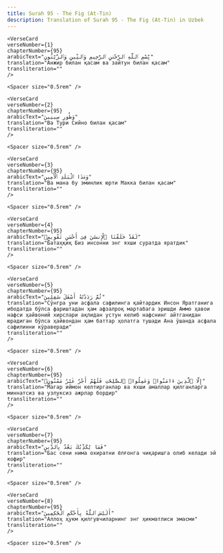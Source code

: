 ```yaml
---
title: Surah 95 - The Fig (At-Tin)  
description: Translation of Surah 95 - The Fig (At-Tin) in Uzbek
---
```







    <VerseCard 
    verseNumber={1}
    chapterNumber={95}
    arabicText="بِّسْمِ ٱللَّهِ ٱلرَّحْمَٰنِ ٱلرَّحِيمِ وَٱلتِّينِ وَٱلزَّيْتُونِ"
    translation="Анжир билан қасам ва зайтун билан қасам"
    transliteration=""
    />

    <Spacer size="0.5rem" />
                
    <VerseCard 
    verseNumber={2}
    chapterNumber={95}
    arabicText="وَطُورِ سِينِينَ"
    translation="Ва Тури Сийно билан қасам"
    transliteration=""
    />

    <Spacer size="0.5rem" />
                
    <VerseCard 
    verseNumber={3}
    chapterNumber={95}
    arabicText="وَهَٰذَا ٱلْبَلَدِ ٱلْأَمِينِ"
    translation="Ва мана бу эминлик юрти Макка билан қасам"
    transliteration=""
    />

    <Spacer size="0.5rem" />
                
    <VerseCard 
    verseNumber={4}
    chapterNumber={95}
    arabicText="لَقَدْ خَلَقْنَا ٱلْإِنسَٰنَ فِىٓ أَحْسَنِ تَقْوِيمٍۢ"
    translation="Батаҳқиқ Биз инсонни энг яхши суратда яратдик"
    transliteration=""
    />

    <Spacer size="0.5rem" />
                
    <VerseCard 
    verseNumber={5}
    chapterNumber={95}
    arabicText="ثُمَّ رَدَدْنَٰهُ أَسْفَلَ سَٰفِلِينَ"
    translation="Сўнгра уни асфала сафилинга қайтардик Инсон Яратганига ибодатда бўлса фариштадан ҳам афзалроқ мартабага эришди Аммо ҳавои нафси ҳайвоний хирслари ақлидан устун келиб нафснинг айтганидан юрадиган бўлса ҳайвондан ҳам баттар ҳолатга тушади Ана ўшанда асфала сафилинни кўраверади"
    transliteration=""
    />

    <Spacer size="0.5rem" />
                
    <VerseCard 
    verseNumber={6}
    chapterNumber={95}
    arabicText="إِلَّا ٱلَّذِينَ ءَامَنُوا۟ وَعَمِلُوا۟ ٱلصَّٰلِحَٰتِ فَلَهُمْ أَجْرٌ غَيْرُ مَمْنُونٍۢ"
    translation="Магар иймон келтирганлар ва яхши амаллар қилганларга миннатсиз ва узлуксиз ажрлар бордир"
    transliteration=""
    />

    <Spacer size="0.5rem" />
                
    <VerseCard 
    verseNumber={7}
    chapterNumber={95}
    arabicText="فَمَا يُكَذِّبُكَ بَعْدُ بِٱلدِّينِ"
    translation="Бас сени нима охиратни ёлғонга чиқаришга олиб келади эй кофир"
    transliteration=""
    />

    <Spacer size="0.5rem" />
                
    <VerseCard 
    verseNumber={8}
    chapterNumber={95}
    arabicText="أَلَيْسَ ٱللَّهُ بِأَحْكَمِ ٱلْحَٰكِمِينَ"
    translation="Аллоҳ ҳукм қилгувчиларнинг энг ҳикматлиси эмасми"
    transliteration=""
    />

    <Spacer size="0.5rem" />
                